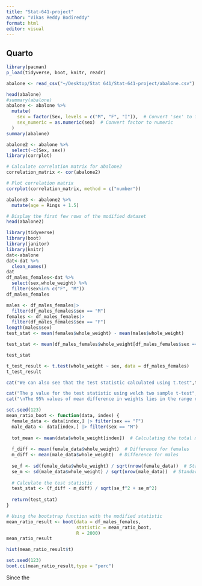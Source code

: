 ```yaml
---
title: "Stat-641-project"
author: "Vikas Reddy Bodireddy"
format: html
editor: visual
---
```


## Quarto

```r
library(pacman)
p_load(tidyverse, boot, knitr, readr)
```

```r
abalone <- read_csv("~/Desktop/Stat 641/Stat-641-project/abalone.csv")
```

```r
head(abalone)
#summary(abalone)
abalone <- abalone %>%
  mutate(
    sex = factor(Sex, levels = c("M", "F", "I")),  # Convert 'sex' to factor with 3 levels
    sex_numeric = as.numeric(sex)  # Convert factor to numeric
  )
summary(abalone)
```

```r
abalone2 <- abalone %>%
  select(-c(Sex, sex))
library(corrplot)

# Calculate correlation matrix for abalone2
correlation_matrix <- cor(abalone2)

# Plot correlation matrix
corrplot(correlation_matrix, method = c("number"))
```

```r
abalone3 <- abalone2 %>%
  mutate(age = Rings + 1.5)

# Display the first few rows of the modified dataset
head(abalone2)
```

```r
library(tidyverse)
library(boot)
library(janitor)
library(knitr)
dat<-abalone
dat<-dat %>% 
  clean_names()
dat
df_males_females<-dat %>% 
  select(sex,whole_weight) %>% 
  filter(sex%in% c("F", "M"))
df_males_females

```

```r

males <- df_males_females|>
  filter(df_males_females$sex == "M")
females <- df_males_females|>
  filter(df_males_females$sex == "F")
length(males$sex)
test_stat <- mean(females$whole_weight) - mean(males$whole_weight)
```

```r
test_stat <- mean(df_males_females$whole_weight[df_males_females$sex == "F"]) - mean(df_males_females$whole_weight[df_males_females$sex == "M"])

test_stat 

```

```r

t_test_result <- t.test(whole_weight ~ sex, data = df_males_females)
t_test_result

```
```r
cat("We can also see that the test statistic calculated using t.test",t_test_result$statistic, " is greater than the observed test statistic", test_stat)
```

```r
cat("The p value for the test statistic using welch two sample t-test",t_test_result$p.value, "which is < 0.05, so we reject the null hypothesis and say that there is difference in the means of the data")
cat("\nThe 95% values of mean difference in weights lies in the range of",t_test_result$conf.int)
```
```r

set.seed(123)
mean_ratio_boot <- function(data, index) {
  female_data <- data[index,] |> filter(sex == "F")
  male_data <- data[index,] |> filter(sex == "M")
  
  tot_mean <- mean(data$whole_weight[index])  # Calculating the total mean
  
  f_diff <- mean(female_data$whole_weight)  # Difference for females
  m_diff <- mean(male_data$whole_weight)  # Difference for males
  
  se_f <- sd(female_data$whole_weight) / sqrt(nrow(female_data))  # Standard error for females
  se_m <- sd(male_data$whole_weight) / sqrt(nrow(male_data))  # Standard error for males
  
  # Calculate the test statistic
  test_stat <- (f_diff - m_diff) / sqrt(se_f^2 + se_m^2)
  
  return(test_stat)
}

# Using the bootstrap function with the modified statistic
mean_ratio_result <- boot(data = df_males_females, 
                          statistic = mean_ratio_boot, 
                          R = 2000)
mean_ratio_result

hist(mean_ratio_result$t)
```
```r
set.seed(123)
boot.ci(mean_ratio_result,type = "perc")
```
Since the 


